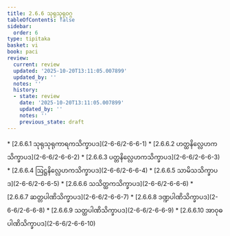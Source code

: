 ```yaml
---
title: 2.6.6 သုရုသုရုဝဂ္ဂ
tableOfContents: false
sidebar:
  order: 6
type: tipitaka
basket: vi
book: paci
review:
  current: review
  updated: '2025-10-20T13:11:05.007899'
  updated_by: ''
  notes: ''
  history:
  - state: review
    date: '2025-10-20T13:11:05.007899'
    updated_by: ''
    notes: ''
    previous_state: draft
---
```



<DynamicBreadcrumb />


<ReviewStatus review={frontmatter.review} showDetails={true} />

<HypothesisAnnotation frontmatter={frontmatter} />



<TableOfContents book="paci" section="2.6.6">
* [2.6.6.1 သုရုသုရုကာရကသိက္ခာပဒ](2-6-6/2-6-6-1)
* [2.6.6.2 ဟတ္ထနိလ္လေဟကသိက္ခာပဒ](2-6-6/2-6-6-2)
* [2.6.6.3 ပတ္တနိလ္လေဟကသိက္ခာပဒ](2-6-6/2-6-6-3)
* [2.6.6.4 ဩဋ္ဌနိလ္လေဟကသိက္ခာပဒ](2-6-6/2-6-6-4)
* [2.6.6.5 သာမိသသိက္ခာပဒ](2-6-6/2-6-6-5)
* [2.6.6.6 သသိတ္ထကသိက္ခာပဒ](2-6-6/2-6-6-6)
* [2.6.6.7 ဆတ္တပါဏိသိက္ခာပဒ](2-6-6/2-6-6-7)
* [2.6.6.8 ဒဏ္ဍပါဏိသိက္ခာပဒ](2-6-6/2-6-6-8)
* [2.6.6.9 သတ္ထပါဏိသိက္ခာပဒ](2-6-6/2-6-6-9)
* [2.6.6.10 အာဝုဓပါဏိသိက္ခာပဒ](2-6-6/2-6-6-10)
</TableOfContents>
